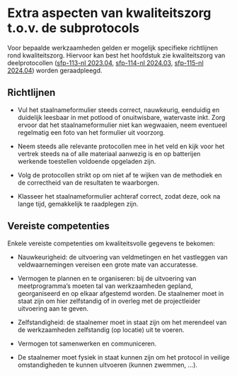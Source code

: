 # Extra aspecten van kwaliteitszorg t.o.v. de subprotocols

Voor bepaalde werkzaamheden gelden er mogelijk specifieke richtlijnen rond kwaliteitszorg.
Hiervoor kan best het hoofdstuk zie kwaliteitszorg van deelprotocollen ([sfp-113-nl 2023.04](../2023.04/index.html), [sfp-114-nl 2024.03](../2024.03/index.html), [sfp-115-nl 2024.04](../2024.04/index.html)) worden geraadpleegd.

## Richtlijnen

-   Vul het staalnameformulier steeds correct, nauwkeurig, eenduidig en duidelijk leesbaar in met potlood of onuitwisbare, watervaste inkt.
    Zorg ervoor dat het staalnameformulier niet kan wegwaaien, neem eventueel regelmatig een foto van het formulier uit voorzorg.

-   Neem steeds alle relevante protocollen mee in het veld en kijk voor het vertrek steeds na of alle materiaal aanwezig is en op batterijen werkende toestellen voldoende opgeladen zijn.

-   Volg de protocollen strikt op om niet af te wijken van de methodiek en de correctheid van de resultaten te waarborgen.

-   Klasseer het staalnameformulier achteraf correct, zodat deze, ook na lange tijd, gemakkelijk te raadplegen zijn.

## Vereiste competenties

Enkele vereiste competenties om kwaliteitsvolle gegevens te bekomen:

-   Nauwkeurigheid: de uitvoering van veldmetingen en het vastleggen van veldwaarnemingen vereisen een grote mate van accuratesse.

-   Vermogen te plannen en te organiseren: bij de uitvoering van meetprogramma’s moeten tal van werkzaamheden gepland, georganiseerd en op elkaar afgestemd worden.
    De staalnemer moet in staat zijn om hier zelfstandig of in overleg met de projectleider uitvoering aan te geven.

-   Zelfstandigheid: de staalnemer moet in staat zijn om het merendeel van de werkzaamheden zelfstandig (op locatie) uit te voeren.

-   Vermogen tot samenwerken en communiceren.

-   De staalnemer moet fysiek in staat kunnen zijn om het protocol in veilige omstandigheden te kunnen uitvoeren (kunnen zwemmen, …).
